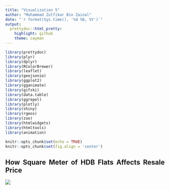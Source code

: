 ```yaml
---
title: "Visualization 5"
author: "Muhammad Zulfikar Bin Zainal"
date: "`r format(Sys.time(), '%d %B, %Y')`"
output:
  prettydoc::html_pretty:
    highlight: github
    theme: cayman
---
```


```r
library(prettydoc)
library(plyr)
library(dplyr)
library(RColorBrewer)
library(leaflet)
library(geojsonio)
library(ggplot2)
library(gganimate)
library(gifski)
library(data.table)
library(ggrepel)
library(plotly)
library(shiny)
library(rgeos)
library(zoo)
library(htmlwidgets)
library(htmltools)
library(animation)
```


```r
knitr::opts_chunk$set(echo = TRUE)
knitr::opts_chunk$set(fig.align = 'center')
```

 

## How Square Meter of HDB Flats Affects Resale Price

<style>
body {
text-align: justify}
</style>

<style>
.html-widget {
    margin: auto;
}
</style>

![](Images/edHDB-BTO-Skyline-@-Bukit-Batok-3.jpg)